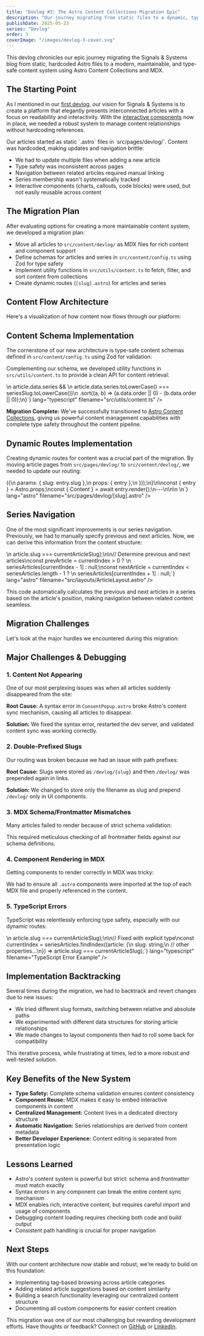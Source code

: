 ```yaml
---
title: "Devlog #3: The Astro Content Collections Migration Epic"
description: "Our journey migrating from static files to a dynamic, type-safe content architecture using Astro Content Collections and MDX."
publishDate: 2025-05-23
series: "Devlog"
order: 3
coverImage: "/images/devlog-3-cover.svg"
---
```



<p class="lead">
  This devlog chronicles our epic journey migrating the Signals & Systems blog from static, hardcoded Astro files 
  to a modern, maintainable, and type-safe content system using Astro Content Collections and MDX.
</p>

<h2 class="text-2xl font-bold mt-8 mb-4">The Starting Point</h2>
<p>
  As I mentioned in our <a href="/devlog/1-platform-setup" class="text-blue-600 hover:underline">first devlog</a>, 
  our vision for Signals & Systems is to create a platform that elegantly presents interconnected articles with a 
  focus on readability and interactivity. With the <a href="/devlog/2-interactive-components" class="text-blue-600 hover:underline">interactive components</a> now in place, 
  we needed a robust system to manage content relationships without hardcoding references.
</p>
<p class="mt-4">
  Our articles started as static `.astro` files in `src/pages/devlog/`. Content was hardcoded, making updates and navigation brittle:
</p>
<ul class="list-disc pl-6 mt-4 space-y-2">
  <li>We had to update multiple files when adding a new article</li>
  <li>Type safety was inconsistent across pages</li>
  <li>Navigation between related articles required manual linking</li>
  <li>Series membership wasn't systematically tracked</li>
  <li>Interactive components (charts, callouts, code blocks) were used, but not easily reusable across content</li>
</ul>

<h2 class="text-2xl font-bold mt-8 mb-4">The Migration Plan</h2>
<p>
  After evaluating options for creating a more maintainable content system, we developed a migration plan:
</p>
<ul class="list-disc pl-6 mt-4 space-y-2">
  <li>Move all articles to <code class="bg-gray-100 px-2 py-1 rounded">src/content/devlog/</code> as MDX files for rich content and component support</li>
  <li>Define schemas for articles and series in <code class="bg-gray-100 px-2 py-1 rounded">src/content/config.ts</code> using Zod for type safety</li>
  <li>Implement utility functions in <code class="bg-gray-100 px-2 py-1 rounded">src/utils/content.ts</code> to fetch, filter, and sort content from collections</li>
  <li>Create dynamic routes (<code class="bg-gray-100 px-2 py-1 rounded">[slug].astro</code>) for articles and series</li>
</ul>

<h2 class="text-2xl font-bold mt-8 mb-4">Content Flow Architecture</h2>
<p>Here's a visualization of how content now flows through our platform:</p>
<div class="my-8">
  <ChartComponent 
    type="bar" 
    data={{
      labels: ['Content Collections', 'Schema Validation', 'Utility Functions', 'Dynamic Routes', 'UI Components'],
      datasets: [
        {
          label: 'Data Flow',
          data: [100, 90, 80, 70, 60],
          backgroundColor: 'rgba(52, 152, 219, 0.5)',
          borderColor: 'rgb(52, 152, 219)',
          borderWidth: 1
        }
      ]
    }}
    height={300}
    title="Content Flow Through Platform Architecture"
    description="Path of content from collections through validation to display"
  />
</div>

<h2 class="text-2xl font-bold mt-8 mb-4">Content Schema Implementation</h2>
<p>
  The cornerstone of our new architecture is type-safe content schemas defined in 
  <code class="bg-gray-100 px-2 py-1 rounded">src/content/config.ts</code> using Zod for validation:
</p>
<div class="my-6">
  <CodeBlock
    code={`import { defineCollection, z } from 'astro:content';\n\n// Define the schema for articles with strict type validation\nconst articleCollection = defineCollection({\n  type: 'content',\n  schema: z.object({\n    title: z.string(),\n    description: z.string(),\n    publishDate: z.date(),\n    series: z.string().optional(),\n    order: z.number().optional(),\n    coverImage: z.string()\n  })\n});\n\n// Define the schema for series\nconst seriesCollection = defineCollection({\n  type: 'data',\n  schema: z.object({\n    title: z.string(),\n    description: z.string(),\n    articleCount: z.number(),\n    startDate: z.date()\n  })\n});\n\n// Export collections to register them\nexport const collections = {\n  'devlog': articleCollection,\n  'series': seriesCollection\n};`}
    lang="typescript"
    filename="src/content/config.ts"
  />
</div>
<p class="mt-4">
  Complementing our schema, we developed utility functions in <code class="bg-gray-100 px-2 py-1 rounded">src/utils/content.ts</code> to provide a clean API for content retrieval:
</p>
<div class="my-6">
  <CodeBlock
    code={`import { getCollection } from 'astro:content';\n\n// Fetch all articles with type safety\nexport async function getAllArticles() {\n  return await getCollection('devlog');\n}\n\n// Fetch all series data\nexport async function getAllSeries() {\n  return await getCollection('series');\n}\n\n// Get articles for a specific series\nexport async function getSeriesArticles(seriesSlug: string) {\n  const articles = await getAllArticles();\n  return articles.filter(article => \n    article.data.series && \n    article.data.series.toLowerCase() === seriesSlug.toLowerCase())\n    .sort((a, b) => (a.data.order || 0) - (b.data.order || 0));\n}`}
    lang="typescript"
    filename="src/utils/content.ts"
  />
</div>
<CalloutBox type="info">
  <p>
    <strong>Migration Complete:</strong> We've successfully transitioned to 
    <a href="https://docs.astro.build/en/guides/content-collections/" class="text-blue-600 hover:underline">Astro Content Collections</a>, 
    giving us powerful content management capabilities with complete type safety throughout the content pipeline.
  </p>
</CalloutBox>

<h2 class="text-2xl font-bold mt-8 mb-4">Dynamic Routes Implementation</h2>
<p>
  Creating dynamic routes for content was a crucial part of the migration. By moving article pages from <code class="bg-gray-100 px-2 py-1 rounded">src/pages/devlog/</code> to <code class="bg-gray-100 px-2 py-1 rounded">src/content/devlog/</code>, we needed to update our routing:
</p>
<div class="bg-gray-50 rounded-md p-4 my-6 overflow-auto">
  <CodeBlock
    code={`---\n// src/pages/devlog/[slug].astro\nimport { getCollection } from 'astro:content';\nimport ArticleLayout from '../../layouts/ArticleLayout.astro';\n\n// Generate routes for all devlog articles\nexport async function getStaticPaths() {\n  const devlogEntries = await getCollection('devlog');\n  return devlogEntries.map(entry => ({\n    params: { slug: entry.slug },\n    props: { entry },\n  }));\n}\n\nconst { entry } = Astro.props;\nconst { Content } = await entry.render();\n---\n\n<ArticleLayout frontmatter={entry.data} slug={entry.slug}>\n  <Content />\n</ArticleLayout>`}
    lang="astro"
    filename="src/pages/devlog/[slug].astro"
  />
</div>

<h2 class="text-2xl font-bold mt-8 mb-4">Series Navigation</h2>
<p>
  One of the most significant improvements is our series navigation. Previously, we had to manually specify 
  previous and next articles. Now, we can derive this information from the content structure:
</p>
<div class="bg-gray-50 rounded-md p-4 my-6 overflow-auto">
  <CodeBlock
    code={`// Get all articles in this series, sorted by order\nconst seriesArticles = await getSeriesArticles(seriesSlug);\n\n// Find the current article's position in the series\nconst currentIndex = seriesArticles.findIndex(article => \n  article.slug === currentArticleSlug);\n\n// Determine previous and next articles\nconst prevArticle = currentIndex > 0 ? \n  seriesArticles[currentIndex - 1] : null;\nconst nextArticle = currentIndex < seriesArticles.length - 1 ? \n  seriesArticles[currentIndex + 1] : null;`}
    lang="astro"
    filename="src/layouts/ArticleLayout.astro"
  />
</div>
<p class="mt-4">
  This code automatically calculates the previous and next articles in a series based on the article's position, 
  making navigation between related content seamless.
</p>

<h2 class="text-2xl font-bold mt-8 mb-4">Migration Challenges</h2>
<p>
  Let's look at the major hurdles we encountered during this migration:
</p>
<div class="my-8">
  <ChartComponent 
    type="bar" 
    data={{
      labels: ['Content Not Appearing', 'Double-Prefixed Slugs', 'MDX Schema Mismatches', 'Component Rendering', 'TypeScript Errors'],
      datasets: [
        {
          label: 'Debugging Difficulty',
          data: [85, 65, 55, 70, 40],
          backgroundColor: 'rgba(231, 76, 60, 0.5)',
          borderColor: 'rgb(231, 76, 60)',
          borderWidth: 1
        }
      ]
    }}
    title="Migration Challenge Difficulty"
    description="Relative difficulty of challenges encountered during the migration"
  />
</div>

<h2 class="text-2xl font-bold mt-8 mb-4">Major Challenges & Debugging</h2>

<h3 class="text-xl font-semibold mt-6 mb-2">1. Content Not Appearing</h3>
<p>
  One of our most perplexing issues was when all articles suddenly disappeared from the site:
</p>
<CalloutBox type="warning">
  <p>
    <strong>Root Cause:</strong> A syntax error in <code>ConsentPopup.astro</code> broke Astro's content sync mechanism, causing all articles to disappear.
  </p>
  <p>
    <strong>Solution:</strong> We fixed the syntax error, restarted the dev server, and validated content sync was working correctly.
  </p>
</CalloutBox>

<h3 class="text-xl font-semibold mt-6 mb-2">2. Double-Prefixed Slugs</h3>
<p>
  Our routing was broken because we had an issue with path prefixes:
</p>
<CalloutBox type="warning">
  <p>
    <strong>Root Cause:</strong> Slugs were stored as <code>/devlog/{slug}</code> and then <code>/devlog/</code> was prepended again in links.
  </p>
  <p>
    <strong>Solution:</strong> We changed to store only the filename as slug and prepend <code>/devlog/</code> only in UI components.
  </p>
</CalloutBox>

<h3 class="text-xl font-semibold mt-6 mb-2">3. MDX Schema/Frontmatter Mismatches</h3>
<p>
  Many articles failed to render because of strict schema validation:
</p>
<div class="bg-gray-50 rounded-md p-4 my-4 overflow-auto">
  <CodeBlock
    code={`// Example frontmatter mismatch\n// Schema expected:\ntitle: string;\ndescription: string;\npublishDate: date; // ISO format\n\n// But MDX had:\ntitle: "Article Title"\ndescription: "Description"\npublishDate: "May 21, 2025" // Wrong format`}
    lang="yaml"
    filename="MDX Frontmatter Example"
  />
</div>
<p>
  This required meticulous checking of all frontmatter fields against our schema definitions.
</p>

<h3 class="text-xl font-semibold mt-6 mb-2">4. Component Rendering in MDX</h3>
<p>
  Getting components to render correctly in MDX was tricky:
</p>
<CalloutBox type="info">
  <p>
    We had to ensure all <code>.astro</code> components were imported at the top of each MDX file and properly referenced in the content.
  </p>
</CalloutBox>

<h3 class="text-xl font-semibold mt-6 mb-2">5. TypeScript Errors</h3>
<p>
  TypeScript was relentlessly enforcing type safety, especially with our dynamic routes:
</p>
<div class="bg-gray-50 rounded-md p-4 my-4 overflow-auto">
  <CodeBlock
    code={`// Error: Parameter 'article' implicitly has an 'any' type\nconst currentIndex = seriesArticles.findIndex(article => \n  article.slug === currentArticleSlug);\n\n// Fixed with explicit type\nconst currentIndex = seriesArticles.findIndex((article: {\n  slug: string;\n  // other properties...\n}) => article.slug === currentArticleSlug);`}
    lang="typescript"
    filename="TypeScript Error Example"
  />
</div>

<h2 class="text-2xl font-bold mt-8 mb-4">Implementation Backtracking</h2>
<p>
  Several times during the migration, we had to backtrack and revert changes due to new issues:
</p>
<ul class="list-disc pl-6 mt-4 space-y-2">
  <li>We tried different slug formats, switching between relative and absolute paths</li>
  <li>We experimented with different data structures for storing article relationships</li>
  <li>We made changes to layout components then had to roll some back for compatibility</li>
</ul>
<p>
  This iterative process, while frustrating at times, led to a more robust and well-tested solution.
</p>

<h2 class="text-2xl font-bold mt-8 mb-4">Key Benefits of the New System</h2>
<ul class="list-disc pl-6 mt-4 space-y-2">
  <li><strong>Type Safety:</strong> Complete schema validation ensures content consistency</li>
  <li><strong>Component Reuse:</strong> MDX makes it easy to embed interactive components in content</li>
  <li><strong>Centralized Management:</strong> Content lives in a dedicated directory structure</li>
  <li><strong>Automatic Navigation:</strong> Series relationships are derived from content metadata</li>
  <li><strong>Better Developer Experience:</strong> Content editing is separated from presentation logic</li>
</ul>

<h2 class="text-2xl font-bold mt-8 mb-4">Lessons Learned</h2>
<CalloutBox type="info" title="Key Takeaways">
  <ul class="list-disc pl-6 mt-2 space-y-1">
    <li>Astro's content system is powerful but strict: schema and frontmatter must match exactly</li>
    <li>Syntax errors in any component can break the entire content sync mechanism</li>
    <li>MDX enables rich, interactive content, but requires careful import and usage of components</li>
    <li>Debugging content loading requires checking both code and build output</li>
    <li>Consistent path handling is crucial for proper navigation</li>
  </ul>
</CalloutBox>

<h2 class="text-2xl font-bold mt-8 mb-4">Next Steps</h2>
<p>
  With our content architecture now stable and robust, we're ready to build on this foundation:
</p>
<ul class="list-disc pl-6 mt-4 space-y-2">
  <li>Implementing tag-based browsing across article categories</li>
  <li>Adding related article suggestions based on content similarity</li>
  <li>Building a search functionality leveraging our centralized content structure</li>
  <li>Documenting all custom components for easier content creation</li>
</ul>

<CalloutBox type="tip" title="Join the Conversation">
  <p>
    This migration was one of our most challenging but rewarding development efforts. Have thoughts or feedback? Connect on <a href="https://github.com/Tamok" class="text-blue-600 hover:text-blue-800">GitHub</a> or <a href="https://www.linkedin.com/in/jonathan-engeln/" class="text-blue-600 hover:text-blue-800">LinkedIn</a>.
  </p>
</CalloutBox>
